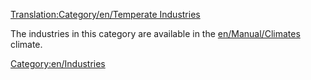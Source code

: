 [[Translation:Category/en/Temperate Industries]]


The industries in this category are available in the [[en/Manual/Climates]] climate.

[[Category:en/Industries]]
